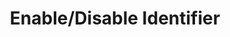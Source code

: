 ---
openapi: firework-v2-openapi post /assets/{asset_id}/toggle
title: Enable/Disable Identifier
---